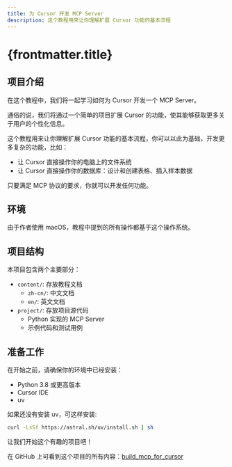 ```yaml
---
title: 为 Cursor 开发 MCP Server
description: 这个教程用来让你理解扩展 Cursor 功能的基本流程
---
```


# {frontmatter.title}

## 项目介绍

在这个教程中，我们将一起学习如何为 Cursor 开发一个 MCP Server。

通俗的说，我们将通过一个简单的项目扩展 Cursor 的功能，使其能够获取更多关于用户的个性化信息。

这个教程用来让你理解扩展 Cursor 功能的基本流程，你可以以此为基础，开发更多复杂的功能，比如：

- 让 Cursor 直接操作你的电脑上的文件系统
- 让 Cursor 直接操作你的数据库：设计和创建表格、插入样本数据

只要满足 MCP 协议的要求，你就可以开发任何功能。

## 环境

由于作者使用 macOS，教程中提到的所有操作都基于这个操作系统。

## 项目结构

本项目包含两个主要部分：

- `content/`: 存放教程文档
  - `zh-cn/`: 中文文档
  - `en/`: 英文文档
- `project/`: 存放项目源代码
  - Python 实现的 MCP Server
  - 示例代码和测试用例

## 准备工作

在开始之前，请确保你的环境中已经安装：

- Python 3.8 或更高版本
- Cursor IDE
- uv

如果还没有安装 uv，可这样安装:

```bash
curl -LsSf https://astral.sh/uv/install.sh | sh
```

让我们开始这个有趣的项目吧！

在 GitHub 上可看到这个项目的所有内容：[build_mcp_for_cursor](https://github.com/BuildMyOwn/build_mcp_for_cursor)
